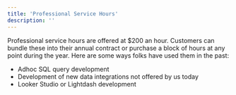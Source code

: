 ```yaml
---
title: 'Professional Service Hours'
description: ''
---
```


Professional service hours are offered at $200 an hour. Customers can bundle these into their annual contract or purchase a block of hours at any point during the year. Here are some ways folks have used them in the past:

- Adhoc SQL query development
- Development of new data integrations not offered by us today
- Looker Studio or Lightdash development
